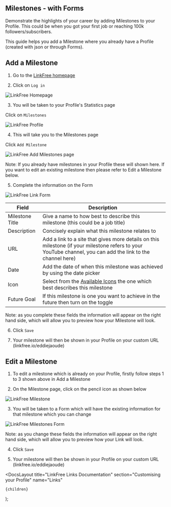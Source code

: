 
## Milestones - with Forms

Demonstrate the highlights of your career by adding Milestones to your Profile. This could be when you got your first job or reaching 100k followers/subscribers.

This guide helps you add a Milestone where you already have a Profile (created with json or through Forms).

## Add a Milestone

1. Go to the [LinkFree homepage](https://linkfree.io/)

2. Click on `Log in`

![LinkFree Homepage](https://github.com/EddieHubCommunity/LinkFree/assets/82668196/ce980ed7-ad4d-42c0-886c-447a2e2ab936)

3. You will be taken to your Profile's Statistics page

Click on `Milestones`

![LinkFree Profile](https://github.com/EddieHubCommunity/LinkFree/assets/82668196/bee35399-1a39-4c8e-9abc-cfddb6c98d99)

4. This will take you to the Milestones page

Click `Add Milestone`

![LinkFree Add Milestones page](https://github.com/EddieHubCommunity/LinkFree/assets/82668196/71aa9aa6-cab7-4041-bc56-767e34ac8504)

Note: If you already have milestones in your Profile these will shown here. If you want to edit an existing milestone then please refer to Edit a Milestone below.

5. Complete the information on the Form

![LinkFree Link Form](https://github.com/EddieHubCommunity/LinkFree/assets/82668196/0180dbab-d6f7-4108-9750-bdb5d4e05371)

| Field           | Description                                                                                                                                                 |
| --------------- | ----------------------------------------------------------------------------------------------------------------------------------------------------------- |
| Milestone Title | Give a name to how best to describe this milestone (this could be a job title)                                                                              |
| Description     | Concisely explain what this milestone relates to                                                                                                            |
| URL             | Add a link to a site that gives more details on this milestone (if your milestone refers to your YouTube channel, you can add the link to the channel here) |
| Date            | Add the date of when this milestone was achieved by using the date picker                                                                                   |
| Icon            | Select from the [Available Icons](https://linkfree.io/icons) the one which best describes this milestone                                                    |
| Future Goal     | If this milestone is one you want to achieve in the future then turn on the toggle                                                                          |

Note: as you complete these fields the information will appear on the right hand side, which will allow you to preview how your Milestone will look.

6. Click `Save`

7. Your milestone will then be shown in your Profile on your custom URL (linkfree.io/eddiejaoude)

## Edit a Milestone

1. To edit a milestone which is already on your Profile, firstly follow steps 1 to 3 shown above in Add a Milestone

2. On the Milestone page, click on the pencil icon as shown below

![LinkFree Milestone](https://github.com/EddieHubCommunity/LinkFree/assets/82668196/03f5577e-fa95-4a42-97cd-e48b80cc65ee)

3. You will be taken to a Form which will have the existing information for that milestone which you can change

![LinkFree Milestones Form](https://github.com/EddieHubCommunity/LinkFree/assets/82668196/4b86704c-0db4-494a-9e9a-50dc1609258a)

Note: as you change these fields the information will appear on the right hand side, which will allow you to preview how your Link will look.

4. Click `Save`

5. Your milestone will then be shown in your Profile on your custom URL (linkfree.io/eddiejaoude)

  <DocsLayout
    title="LinkFree Links Documentation"
    section="Customising your Profile"
    name="Links"
  >
    {children}
  </DocsLayout>
);
